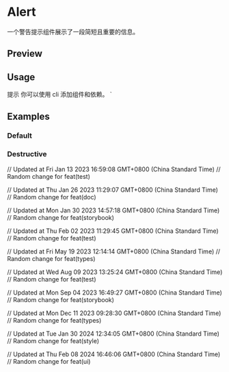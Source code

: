 

<Meta of={AlertStories} />

# Alert

一个警告提示组件展示了一段简短且重要的信息。

## Preview

<Canvas of={AlertStories.Default} />

<Controls />

## Usage


  <Terminal className="h-4 w-4" />
  <AlertTitle>提示</AlertTitle>
  <AlertDescription>
    你可以使用 cli 添加组件和依赖。
  </AlertDescription>
</Alert>
`

<Source code={importCode} language='ts' dark />
<Source code={exampleCode} language='tsx' dark />

## Examples

### Default

<Canvas of={AlertStories.Default} />

### Destructive

<Canvas of={AlertStories.Destructive} />

// Updated at Fri Jan 13 2023 16:59:08 GMT+0800 (China Standard Time)
// Random change for feat(test)

// Updated at Thu Jan 26 2023 11:29:07 GMT+0800 (China Standard Time)
// Random change for feat(doc)

// Updated at Mon Jan 30 2023 14:57:18 GMT+0800 (China Standard Time)
// Random change for feat(storybook)

// Updated at Thu Feb 02 2023 11:29:45 GMT+0800 (China Standard Time)
// Random change for feat(test)

// Updated at Fri May 19 2023 12:14:14 GMT+0800 (China Standard Time)
// Random change for feat(types)

// Updated at Wed Aug 09 2023 13:25:24 GMT+0800 (China Standard Time)
// Random change for feat(test)

// Updated at Mon Sep 04 2023 16:49:27 GMT+0800 (China Standard Time)
// Random change for feat(storybook)

// Updated at Mon Dec 11 2023 09:28:30 GMT+0800 (China Standard Time)
// Random change for feat(types)

// Updated at Tue Jan 30 2024 12:34:05 GMT+0800 (China Standard Time)
// Random change for feat(style)

// Updated at Thu Feb 08 2024 16:46:06 GMT+0800 (China Standard Time)
// Random change for feat(ui)
